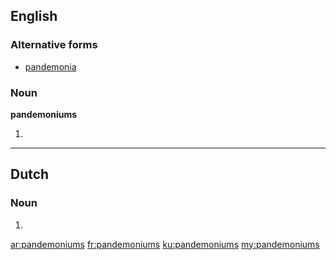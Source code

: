 ==English==

===Alternative forms===
* [[pandemonia]]

===Noun===
'''pandemoniums'''

# {{plural of|pandemonium}}

----

==Dutch==

===Noun===
{{head|nl}}

# {{nl-noun-form|pl=1|pandemonium}}

[[ar:pandemoniums]]
[[fr:pandemoniums]]
[[ku:pandemoniums]]
[[my:pandemoniums]]